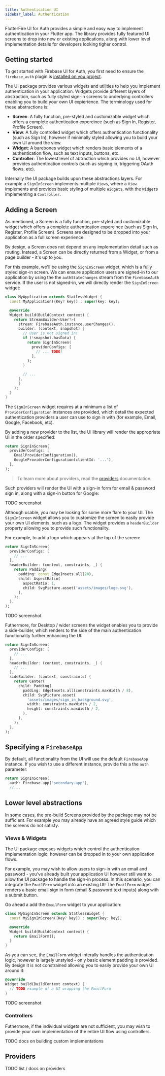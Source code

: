 ```yaml
---
title: Authentication UI
sidebar_label: Authentication
---
```


FlutterFire UI for Auth provides a simple and easy way to implement authentication in your Flutter app.
The library provides fully featured UI screens to drop into new or existing applications, along with
lower level implementation details for developers looking tigher control.

## Getting started

To get started with Firebase UI for Auth, you first need to ensure the `firebase_auth` plugin is
[installed on you project](https://firebase.flutter.dev/docs/auth/overview#installation).

The UI package provides various widgets and utilities to help you implement authentication in your
application. Widgets provide different layers of abstraction, such as fully styled sign-in screens
to underlying controllers enabling you to build your own UI expierience. The terminology used for these
abstractions is:

- **Screen**: A fully function, pre-styled and customizable widget which offers a complete authentication expereince (such as Sign In, Register, Profile Screen).
- **View**: A fully controlled widget which offers authentication functionality (such as Sign In), however if minimally styled allowing you to build your own UI around the view.
- **Widget**: A barebones widget which renders basic elements of a authentication flow, such as text inputs, buttons, etc.
- **Controller**: The lowest level of abtraction which provides no UI, however provides authentication controls (such as signing in, triggering OAuth flows, etc).

Internally the UI package builds upon these abstractions layers. For example a `SignInScreen` implements multiple `View`s, where a `View` implements and provides basic styling of multiple `Widget`s,
with the `Widget`s implementing a `Controller`.

## Adding a Screen

As mentioned, a Screen is a fully function, pre-styled and customizable widget which offers a complete authentication
expereince (such as Sign In, Register, Profile Screen). Screens are designed to be dropped into your application as a full
screen experience.

By design, a Screen does not depend on any implementation detail such as routing. Instead, a Screen can be directly returned
from a Widget, or from a page builder - it's up to you.

For this example, we'll be using the `SignInScreen` widget, which is a fully styled sign-in screen. We can ensure application users
are signed-in to our application by using the the `authStateChanges` stream from the `FirebaseAuth` service. If the user is not signed-in,
we will directly render the `SignInScreen` widget:

```dart
class MyApplication extends StatlessWidget {
  const MyApplication({Key? key}) : super(key: key);

  @override
  Widget build(BuildContext context) {
    return StreamBuilder<User?>(
      stream: FirebaseAuth.instance.userChanges(),
      builder: (context, snapshot) {
        // User is not signed in!
        if (!snapshot.hasData) {
          return SignInScreen(
            providerConfigs: [
              // ... TODO!
            ],
          );
        }

        // ...
      },
      }
    );
  }
}
```

The `SignInScreen` widget requires at a minimum a list of `ProviderConfiguration` instances are provided,
which detail the expected authentication providers a user can use to sign in with (for example, Email, Google, Facebook, etc).

By adding a new provider to the list, the UI library will render the appropriate UI in the order specified:

```dart
return SignInScreen(
  providerConfigs: [
    EmailProviderConfiguration(),
    GoogleProviderConfiguration(clientId: '...'),
  ],
);
```

> To learn more about providers, read the [providers](#providers) documentation.

Such providers will render the UI with a sign-in form for email & password sign in, along with a sign-in button for Google:

TODO screenshot

Although usable, you may be looking for some more flare to your UI. The `SignInScreen` widget allows you to customize the screen
to easily provide your own UI elements, such as a logo. The widget provides a `headerBuilder` property allowing you to provide
such functionality.

For example, to add a logo which appears at the top of the screen:

```dart
return SignInScreen(
  providerConfigs: [
    // ...
  ],
  headerBuilder: (context, constraints, _) {
    return Padding(
      padding: const EdgeInsets.all(20),
      child: AspectRatio(
        aspectRatio: 1,
        child: SvgPicture.asset('assets/images/logo.svg'),
      ),
    );
  },
);
```

TODO screenshot

Futhermore, for Desktop / wider screens the widget enables you to provide a side-builder, which renders
to the side of the main authentication functionality further enhancing the UI:

```dart
return SignInScreen(
  providerConfigs: [
    // ...
  ],
  headerBuilder: (context, constraints, _) {
    // ...
  },
  sideBuilder: (context, constraints) {
    return Center(
      child: Padding(
        padding: EdgeInsets.all(constraints.maxWidth / 8),
        child: SvgPicture.asset(
          'assets/images/sign_in_background.svg',
          width: constraints.maxWidth / 2,
          height: constraints.maxWidth / 2,
        ),
      ),
    );
  },
);
```

## Specifying a `FirebaseApp`

By default, all functionality from the UI will use the default `FirebaseApp` instance. If you wish to use a
different instance, provide this a the `auth` parameter:

```dart
return SignInScreen(
  auth: Firebase.app('secondary-app'),
  //...
```

## Lower level abstractions

In some cases, the pre-build Screens provided by the package may not be sufficient. For example you may already
have an agreed style guide which the screens do not satisfy.

### Views & Widgets

The UI package exposes widgets which control the authentication implementation logic, however can be dropped in to
your own application flows.

For example, you may wish to allow users to sign-in with an email and password - you've already built your application
UI however still want to allow the UI package to handle the sign-in process. In this scenario, you can integrate the 
`EmailForm` widget into an existing UI! The `EmailForm` widget renders a basic email sign in form (email & password 
text inputs) along with a submit button.

Go ahead a add the `EmailForm` widget to your application:

```dart
class MySignInScreen extends StatlessWidget {
  const MySignInScreen({Key? key}) : super(key: key);

  @override
  Widget build(BuildContext context) {
    return EmailForm();
  }
}
```

As you can see, the `EmailForm` widget interally handles the authentication logic, however is largely unstyled - only 
basic element padding is provided. By design it is not constrained allowing you to easily provide your own UI 
around it:

```dart
@override
Widget build(BuildContext context) {
  // TODO example of a UI wrapping the EmailForm
}
```

TODO screenshot

### Controllers

Futhermore, if the individual widgets are not sufficient, you may wish to provide your own implementation of the
entire UI flow using controllers.

TODO docs on building custom implementations

## Providers

TODO list / docs on providers